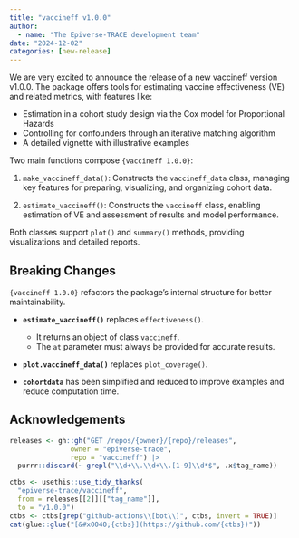 ```yaml
---
title: "vaccineff v1.0.0"
author:
  - name: "The Epiverse-TRACE development team"
date: "2024-12-02"
categories: [new-release]
---
```


We are very excited to announce the release of a new vaccineff version v1.0.0.
The package offers tools for estimating vaccine effectiveness (VE) and related 
metrics, with features like:

* Estimation in a cohort study design via the Cox model for Proportional Hazards  
* Controlling for confounders through an iterative matching algorithm  
* A detailed vignette with illustrative examples  

Two main functions compose `{vaccineff 1.0.0}`:  

1. `make_vaccineff_data()`: Constructs the `vaccineff_data` class, managing key 
   features for preparing, visualizing, and organizing cohort data.  

2. `estimate_vaccineff()`: Constructs the `vaccineff` class, enabling estimation 
   of VE and assessment of results and model performance.  

Both classes support `plot()` and `summary()` methods, providing visualizations 
and detailed reports.

## Breaking Changes

`{vaccineff 1.0.0}` refactors the package's internal structure for better 
maintainability.

* **`estimate_vaccineff()`** replaces `effectiveness()`.  
  - It returns an object of class `vaccineff`.  
  - The `at` parameter must always be provided for accurate results.

* **`plot.vaccineff_data()`** replaces `plot_coverage()`.

* **`cohortdata`** has been simplified and reduced to improve examples and 
  reduce computation time.


## Acknowledgements

```r
releases <- gh::gh("GET /repos/{owner}/{repo}/releases", 
               owner = "epiverse-trace",
               repo = "vaccineff") |>
  purrr::discard(~ grepl("\\d+\\.\\d+\\.[1-9]\\d*$", .x$tag_name))

ctbs <- usethis::use_tidy_thanks(
  "epiverse-trace/vaccineff", 
  from = releases[[2]][["tag_name"]], 
  to = "v1.0.0")
ctbs <- ctbs[grep("github-actions\\[bot\\]", ctbs, invert = TRUE)]
cat(glue::glue("[&#x0040;{ctbs}](https://github.com/{ctbs})"))
```
